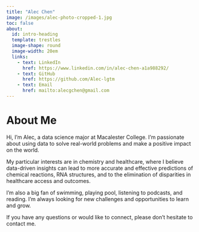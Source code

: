 ```yaml
---
title: "Alec Chen"
image: /images/alec-photo-cropped-1.jpg
toc: false
about: 
  id: intro-heading
  template: trestles
  image-shape: round
  image-width: 20em
  links:
    - text: LinkedIn
      href: https://www.linkedin.com/in/alec-chen-a1a988292/
    - text: GitHub
      href: https://github.com/Alec-lgtm
    - text: Email
      href: mailto:alecgchen@gmail.com
---
```


# About Me

Hi, I'm Alec, a data science major at Macalester College. I'm passionate about using data to solve real-world problems and make a positive impact on the world.

My particular interests are in chemistry and healthcare, where I believe data-driven insights can lead to more accurate and effective predictions of chemical reactions, RNA structures, and to the elimination of disparities in healthcare access and outcomes.

I'm also a big fan of swimming, playing pool, listening to podcasts, and reading. I'm always looking for new challenges and opportunities to learn and grow.

If you have any questions or would like to connect, please don't hesitate to contact me.
